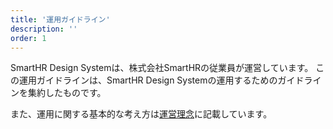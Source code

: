```yaml
---
title: '運用ガイドライン'
description: ''
order: 1
---
```



SmartHR Design Systemは、株式会社SmartHRの従業員が運営しています。
この運用ガイドラインは、SmartHR Design Systemの運用するためのガイドラインを集約したものです。

また、運用に関する基本的な考え方は[運営理念](/introduction/operate-policy/)に記載しています。
